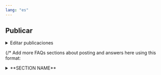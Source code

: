 ```yaml
---
lang: "es"
---
```


## Publicar


<details>
    <summary>Editar publicaciones</summary>
    <blockquote>
        <details>
            <summary>¿Cómo cambio una publicación?</summary>
            <blockquote>
                Actualmente no hay forma de editar una publicación publicada. La
                forma más sencilla de corregir o cambiar una publicación es
                copiar el contenido en una publicación nueva y eliminar la
                publicación anterior.
            </blockquote>
        </details>
        {/* Add more FAQs about editing posts here using this format 
        <details>
          <summary>**QUESTION**</summary>
          <blockquote>
          **ANSWER**
          </blockquote>
        </details>
        */}
    </blockquote>
</details>

{/* Add more FAQs sections about posting and answers here using this format:

  <details>
     <summary>**SECTION NAME**</summary>
      <blockquote>
        <details>
          <summary>**QUESTION 1**</summary>
          <blockquote>
          **ANSWER 1**
          </blockquote>
        </details>

        <details>
          <summary>**QUESTION 2**</summary>
          <blockquote>
          **ANSWER 2**
          </blockquote>
        </details>
      </blockquote>
    </details>
     */}

## Tipos de Usuarios

  <details>
    <summary>Perfiles de clientes</summary>

      <blockquote>
        <details>
          <summary>¿Por qué necesitaría un perfil de cliente?</summary>
          <blockquote>
          Registrarse para obtener un perfil de cliente le permite contactar proveedores en la plataforma
          sobre sus servicios.
          </blockquote>
        </details>
      </blockquote>

      <blockquote>
        <details>
          <summary>¿Cómo creo un perfil de cliente?</summary>
          <blockquote>
            Haga clic en el botón de menú en la esquina superior derecha y haga clic en *Crear cliente
            Perfil* y proporcione la información solicitada.
          </blockquote>
        </details>
      </blockquote>

      <blockquote>
        <details>
          <summary>¿Quién puede ver la información de mi cliente?</summary>
          <blockquote>
            Actualmente la información del cliente no se comparte con nadie. En el futuro
            puede ser compartido con aquellos proveedores con los que usted elija contactar a través del
            plataforma.
          </blockquote>
        </details>
      </blockquote>

      <blockquote>
        <details>
          <summary>Por qué lo necesitas ___ ?</summary>
          <blockquote>
            Más información sobre por qué recopilamos la información que hacemos está disponible
            en el formulario de registro. También se resume a continuación:
            - Nombre: Necesitamos
            su nombre para asegurarse de que es una persona real y en algunos casos puede necesitarlo
            para procesar pagos
            - Nombre para mostrar: sabemos que en algunas circunstancias su
            Es posible que el nombre legal no refleje con precisión sus intenciones en la plataforma
            (por ejemplo, si está adquiriendo servicios en nombre de una empresa), por lo que permitimos
            Puede elegir un nombre para mostrar si cree que sería más apropiado.
            - Número de teléfono: Utilizamos el número de teléfono como una medida de seguridad más (en
            adición al nombre legal) y en el futuro puede compartirlo con el servicio
            Proveedores con los que contactas en la plataforma para que puedan contactar contigo.
            con respecto a su(s) solicitud(es).
            - Ubicación: Recopilamos esta información para que
            Podemos sugerir servicios que podrían ser relevantes para usted y para que ese servicio
            Los proveedores pueden determinar si brindan los servicios solicitados en su
            área.
            - Imagen de perfil: esto ayuda a que todo sea más personal. Su
            La imagen de perfil se puede mostrar cuando proporcionas comentarios sobre el
            plataforma (como reseñas) o cuando se comunica con un proveedor.
          </blockquote>
        </details>
      </blockquote>

  </details>

  <details>
     <summary>Perfil del proveedor</summary>
      <blockquote>
        <details>
          <summary>¿Por qué necesitaría un perfil de proveedor?</summary>
          <blockquote>
          Registrarse en un perfil de proveedor le permite ofrecer sus servicios en la plataforma.
          </blockquote>
        </details>

        <details>
          <summary>¿Cómo creo un perfil de proveedor?</summary>
          <blockquote>
          Haga clic en el botón de menú en la esquina superior derecha y haga clic en *Crear proveedor
            Perfil* y proporcione la información solicitada.
          </blockquote>
        </details>

        <details>
          <summary>¿Quién puede ver la información de mi proveedor?</summary>
          <blockquote>
          Todos los usuarios registrados pueden visitar su perfil de proveedor, que muestra información de su perfil de proveedor, como imagen, ubicación e idiomas hablados.
          Tu perfil también tiene botones vinculados a tu correo electrónico y número de teléfono para que los clientes potenciales puedan contactar contigo.
          </blockquote>
        </details>

        <details>
          <summary>¿Cómo cambio mi perfil de proveedor?</summary>
          <blockquote>
          Haga clic en el botón de menú en la esquina superior derecha y haga clic en *Mi proveedor
            Perfil*, en la página de perfil, haga clic en el botón *Editar perfil*, cambie los campos necesarios y luego haga clic en *Guardar perfil*.

            <strong>¡Tenga en cuenta que las ediciones no se guardarán si no hace clic en el botón</strong><em> Guardar perfil</em><strong>!</strong>
          </blockquote>
        </details>
      </blockquote>
    </details>
